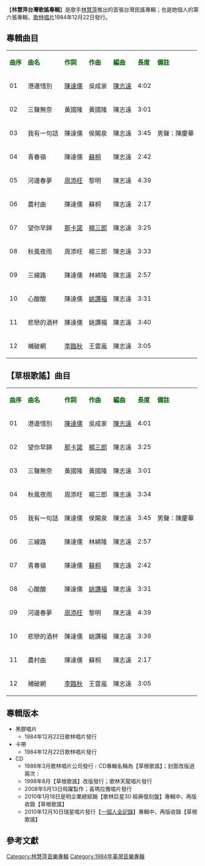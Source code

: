 {{Infobox album <!-- See Wikipedia:WikiProject_Albums -->
| name       = 林慧萍台灣歌謠專輯
| type       = 專輯
| artist     = [[林慧萍|林慧萍]]
| cover      = 
| released   = 1984年12月22日
| genre      = [[台灣民謠|台灣民謠]]
| length     = 42分 22秒
| label      = [[歌林唱片|歌林唱片]]
<!-- 未知參數 | number     = KLA-1292 -->
| producer   = 呂子厚
| prev_title = [[我情迷惘|我情迷惘]]
| prev_year  = 1984 <!-- 10月 -->
| next_title = [[別再走|別再走]]
| next_year  = 1985 <!-- 2月 -->
}}
【'''林慧萍台灣歌謠專輯'''】是歌手[[林慧萍|林慧萍]]推出的首張台灣民謠專輯；也是她個人的第六張專輯，[[歌林唱片|歌林唱片]]1984年12月22日發行。


==專輯曲目==
{| class="wikitable"
|-
| <font color=darkgreen>'''曲序'''</font> || <font color=darkgreen>'''曲名'''</font> || <font color=darkgreen>'''作詞'''</font> || <font color=darkgreen>'''作曲'''</font> || <font color=darkgreen>'''編曲'''</font>|| <font color=darkgreen>'''長度'''</font>  || <font color=darkgreen>'''備註'''</font>
|-
| 01 ||港邊惜別 || [[陳達儒|陳達儒]] || 吳成家 || [[陳志遠|陳志遠]] ||4:02 ||
|-
| 02 || 三聲無奈 || 黃國隆 || 黃國隆 || 陳志遠 || 3:01 ||
|-
| 03 || 我有一句話 || 陳達儒 ||侯賜泉  || 陳志遠 ||3:45 || 男聲：陳慶華
|-
| 04 || 青春嶺 || 陳達儒 || [[蘇桐|蘇桐]]  || 陳志遠 ||2:42 ||
|-
| 05 || 河邊春夢 || [[周添旺|周添旺]] || 黎明 || 陳志遠 || 4:39 ||
|-
| 06 || 農村曲 || 陳達儒 || 蘇桐 || 陳志遠 ||2:17 ||  
|-
| 07 || 望你早歸 || [[那卡諾|那卡諾]]|| [[楊三郎_(作曲家)|楊三郎]] || 陳志遠  || 3:25|| 
|-
| 08 || 秋風夜雨 ||周添旺  || 楊三郎 ||陳志遠  || 3:33|| 
|-
| 09 || 三線路 || 陳達儒 ||林綿隆 ||陳志遠  ||2:57 || 
|-
| 10 || 心酸酸 || 陳達儒 || [[姚讚福|姚讚福]] ||陳志遠|| 3:31 ||
|-
| 11 || 悲戀的酒杯 || 陳達儒 || 姚讚福 ||陳志遠|| 3:40 ||
|-
| 12 || 補破網 || [[李臨秋|李臨秋]] ||王雲嵐 ||陳志遠 || 3:05 ||
|}

==【草根歌謠】曲目==
{| class="wikitable"
|-
| <font color=darkgreen>'''曲序'''</font> || <font color=darkgreen>'''曲名'''</font> || <font color=darkgreen>'''作詞'''</font> || <font color=darkgreen>'''作曲'''</font> || <font color=darkgreen>'''編曲'''</font>|| <font color=darkgreen>'''長度'''</font>  || <font color=darkgreen>'''備註'''</font>
|-
| 01 ||港邊惜別 || [[陳達儒|陳達儒]] || 吳成家 || [[陳志遠|陳志遠]] ||4:01 ||
|-
| 02 || 望你早歸 || [[那卡諾|那卡諾]]|| [[楊三郎_(作曲家)|楊三郎]] || 陳志遠  || 3:25||
|-
| 03 || 三聲無奈 || 黃國隆 || 黃國隆 ||陳志遠 || 3:01 ||
|-
| 04 || 秋風夜雨 ||周添旺  || 楊三郎 ||陳志遠  || 3:34 ||
|-
| 05 || 我有一句話 || 陳達儒 ||侯賜泉  || 陳志遠 ||3:45 || 男聲：陳慶華
|-
| 06 || 三線路 || 陳達儒 ||林綿隆 ||陳志遠  ||2:57 ||  
|-
| 07 || 青春嶺 || 陳達儒 || [[蘇桐|蘇桐]]  || 陳志遠 ||2:42 || 
|-
| 08 || 心酸酸 || 陳達儒 || [[姚讚福|姚讚福]] || 陳志遠|| 3:31 ||
|-
| 09 || 河邊春夢 || [[周添旺|周添旺]] || 黎明 || 陳志遠 || 4:39 || 
|-
| 10 || 悲戀的酒杯 || 陳達儒 || 姚讚福 ||陳志遠|| 3:39 ||
|-
| 11 || 農村曲 || 陳達儒 || 蘇桐 || 陳志遠 ||2:17 ||
|-
| 12 || 補破網 || [[李臨秋|李臨秋]] ||王雲嵐 ||陳志遠 || 3:05 ||
|}

== 專輯版本 ==
*黑膠唱片
**1984年12月22日歌林唱片發行
*卡帶
**1984年12月22日歌林唱片發行
*CD
**1986年3月歌林唱片公司發行﹝CD專輯名稱為【草根歌謠】；封面改版過兩次﹞
**1998年8月【草根歌謠】改版發行；歌林天龍唱片發行
**2008年5月13日飛躍製作；喜瑪拉雅唱片發行
**2010年1月18日是明企業總經銷【歌林巨星30 經典復刻盤】專輯中，再版收錄【草根歌謠】
**2010年12月10日瑞星唱片發行【[[一個人全記錄|一個人全記錄]]】專輯中，再版收錄【草根歌謠】

==參考文獻==
{{reflist}}

[[Category:林慧萍音樂專輯|Category:林慧萍音樂專輯]]
[[Category:1984年臺灣音樂專輯|Category:1984年臺灣音樂專輯]]